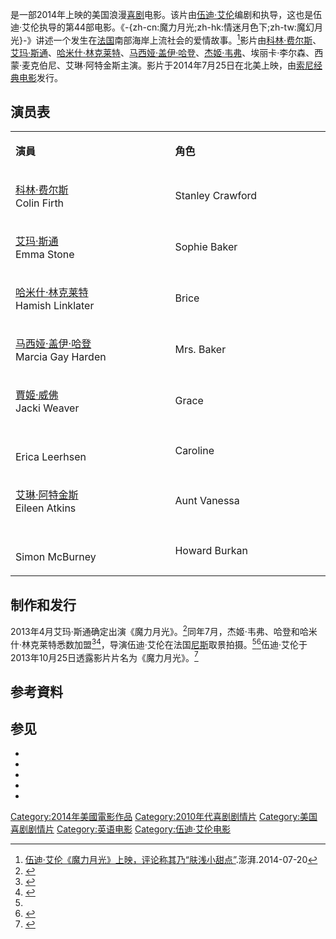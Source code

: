 {{noteTA|T=zh-cn:魔力月光;zh-hk:情迷月色下;zh-tw:魔幻月光
|G1=Show
|G2=Movie
}}
{{Infobox Film 
| name           = -{zh-cn:魔力月光;zh-hk:情迷月色下;zh-tw:魔幻月光}-
| original_name  = ''Magic in the Moonlight''
| image          = Magic in the moonlight.jpg
| caption        = 電影海報
| director       = [[伍迪·艾伦|伍迪·艾伦]]
| writer          =   [[伍迪·艾伦|伍迪·艾伦]]
| starring       = [[科林·费尔斯|科林·费尔斯]]<br />[[艾玛·斯通|艾玛·斯通]]<br />[[哈米什·林克莱特|哈米什·林克莱特]]<br />[[马西娅·盖伊·哈登|马西娅·盖伊·哈登]]<br />[[賈姬·威佛|賈姬·威佛]]<br />{{link-en|埃丽卡·李尔森|Erica Leerhsen|}}<br />[[艾琳·阿特金斯|艾琳·阿特金斯]]<br />{{link-en|西蒙·麦克伯尼|Simon McBurney|}}
| cinematography = {{link-en|达赖厄斯·康吉|Darius Khondji|}}
| editing        = {{link-en|阿莉莎·勒普瑟尔特|Alisa Lepselter|}}
| distributor    = [[索尼经典电影|索尼经典电影]]
| released       = {{flagicon|USA}} 2014年7月25日
| runtime        = 97 分钟
| country        = {{美國電影產地}}
| language       = [[英语|英语]]
| budget         = 1680万美元
| gross          = 5100万美元
| cn_name        = 魔力月光
| hk_name        = 情迷月色下
| tw_name        = 魔幻月光
}}
{{作品名稱|name=''Magic in the Moonlight''|hk=情迷月色下|tw=魔幻月光|cn=魔力月光}}是一部2014年上映的美国浪漫[[喜剧|喜剧]]电影。该片由[[伍迪·艾伦|伍迪·艾伦]]编剧和执导，这也是伍迪·艾伦执导的第44部电影。《-{zh-cn:魔力月光;zh-hk:情迷月色下;zh-tw:魔幻月光}-》讲述一个发生在[[法国|法国]]南部海岸上流社会的爱情故事。<ref>[http://www.thepaper.cn/newsDetail_forward_1257039 伍迪·艾伦《魔力月光》上映，评论称其乃“肤浅小甜点”].澎湃.2014-07-20</ref>影片由[[科林·费尔斯|科林·费尔斯]]、[[艾玛·斯通|艾玛·斯通]]、[[哈米什·林克莱特|哈米什·林克莱特]]、[[马西娅·盖伊·哈登|马西娅·盖伊·哈登]]、[[賈姬·威佛|杰姬·韦弗]]、埃丽卡·李尔森、西蒙·麦克伯尼、艾琳·阿特金斯主演。影片于2014年7月25日在北美上映，由[[索尼经典电影|索尼经典电影]]发行。

== 演员表 ==
{|class="wikitable" width="57%" style="font-size:85%;"
|- style="background:cornflowerblue; color:white" align=center
|style="width:2%"|'''演員'''
|style="width:2%"|'''角色'''
|-align=center 
|[[科林·费尔斯|科林·费尔斯]]<br/>Colin Firth||Stanley Crawford
|-align=center 
|[[艾玛·斯通|艾玛·斯通]]<br/>Emma Stone||Sophie Baker
|-align=center 
|[[哈米什·林克莱特|哈米什·林克莱特]]<br/>Hamish Linklater||Brice
|-align=center 
|[[马西娅·盖伊·哈登|马西娅·盖伊·哈登]]<br/>Marcia Gay Harden||Mrs. Baker
|-align=center 
|[[賈姬·威佛|賈姬·威佛]]<br/>Jacki Weaver||Grace
|-align=center 
|{{link-en|埃丽卡·李尔森|Erica Leerhsen|}}<br/>Erica Leerhsen||Caroline
|-align=center 
|[[艾琳·阿特金斯|艾琳·阿特金斯]]<br/> Eileen Atkins||Aunt Vanessa
|-align=center 
|{{link-en|西蒙·麦克伯尼|Simon McBurney|}}<br/>Simon McBurney||Howard Burkan
|}

== 制作和发行 ==
2013年4月艾玛·斯通确定出演《魔力月光》。<ref name=Emma>{{cite news|title=Emma Stone To Star In Woody Allen's Next Movie|url=http://blogs.indiewire.com/theplaylist/emma-stone-to-star-in-woody-allens-next-movie-plus-first-look-at-louis-ck-in-blue-jasmine-20130424|accessdate=|newspaper=indiewire.com|date=2013-04-24|archive-url=https://web.archive.org/web/20130729123936/http://blogs.indiewire.com/theplaylist/emma-stone-to-star-in-woody-allens-next-movie-plus-first-look-at-louis-ck-in-blue-jasmine-20130424|archive-date=2013-07-29|dead-url=yes}}</ref>同年7月，杰姬·韦弗、哈登和哈米什·林克莱特悉数加盟<ref name=more>{{cite news|title=Woody Allen's Latest Adds Jacki Weaver, Marcia Gay Harden, Hamish Linklater and More|url=http://blogs.indiewire.com/thompsononhollywood/woody-allen-new-untitled-film-casting-jacki-weaver-marcia-gay-harden|accessdate=|newspaper=indiewire.com|date=2013-07-02|archive-url=https://web.archive.org/web/20130827063856/http://blogs.indiewire.com/thompsononhollywood/woody-allen-new-untitled-film-casting-jacki-weaver-marcia-gay-harden|archive-date=2013-08-27|dead-url=yes}}</ref><ref name=Jacki>{{cite news|title=Marcia Gay Harden and Jacki Weaver Join Emma Stone and Colin Firth In Woody Allen's Latest|url=http://www.indiewire.com/article/woody-allen-casts-another-crop-of-talented-people-in-his-latest-movie-including-eileen-atkins-marcia-gay-harden-and-jacki-weaver|accessdate=|newspaper=indiewire.com|date=2013-07-02|archive-date=2016-03-03|archive-url=https://web.archive.org/web/20160303193550/http://www.indiewire.com/article/woody-allen-casts-another-crop-of-talented-people-in-his-latest-movie-including-eileen-atkins-marcia-gay-harden-and-jacki-weaver|dead-url=no}}</ref>，导演伍迪·艾伦在法国[[尼斯|尼斯]]取景拍摄。<ref name="Jacki" /><ref>{{cite news|title=‘Untitled Woody Allen Project’, starring Emma Stone, begins filming in Nice, France|url=http://www.onlocationvacations.com/2013/08/01/untitled-woody-allen-project-starring-emma-stone-begins-filming-in-nice-france/|accessdate=|newspaper=onlocationvacations.com|date=2013-08-01|archive-date=2017-06-07|archive-url=https://web.archive.org/web/20170607063907/http://www.onlocationvacations.com/2013/08/01/untitled-woody-allen-project-starring-emma-stone-begins-filming-in-nice-france/|dead-url=no}}</ref>伍迪·艾伦于2013年10月25日透露影片片名为《魔力月光》。<ref>{{cite news|last1=Dockterman|first1=Eliana|title=Woody Allen's Next Star: Emma Stone|url=http://entertainment.time.com/2013/10/15/woody-allens-next-star-emma-stone/|accessdate=|work=Time.com|publisher=Time Inc.|date=2013-10-15}}</ref>

== 参考資料 ==
{{Reflist}}

== 参见 ==
* {{official website|http://sonyclassics.com/magicinthemoonlight}}
* {{IMDb title|2870756|Magic in the Moonlight}}
* {{mojo title|id=magicinthemoonlight}}
* {{rotten-tomatoes|magic_in_the_moonlight|Magic in the Moonlight}}
* {{metacritic film|magic-in-the-moonlight|Magic in the Moonlight}}


{{Woody Allen}}

{{DEFAULTSORT:Blue Jasmine}}
[[Category:2014年美國電影作品|Category:2014年美國電影作品]]
[[Category:2010年代喜剧剧情片|Category:2010年代喜剧剧情片]]
[[Category:美国喜剧剧情片|Category:美国喜剧剧情片]]
[[Category:英语电影|Category:英语电影]]
[[Category:伍迪·艾伦电影|Category:伍迪·艾伦电影]]